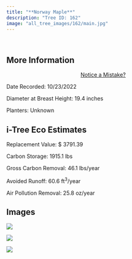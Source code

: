 ```yaml
---
title: "**Norway Maple**"
description: "Tree ID: 162"
image: "all_tree_images/162/main.jpg"
---
```


<br>

## **More Information**
::: column-margin
<center><a class="button" href="https://forms.gle/W6f5nwYxrM33hF4f7">Notice a Mistake?</a></center>
:::


Date Recorded:  10/23/2022

Diameter at Breast Height:  19.4  inches

Planters:  Unknown

## **i-Tree Eco Estimates**


 Replacement Value: $ 3791.39

 Carbon Storage:  1915.1  lbs

 Gross Carbon Removal:  46.1  lbs/year

 Avoided Runoff:  60.6  ft<sup>3</sup>/year

 Air Pollution Removal:  25.8  oz/year

## **Images**


 ![](all_tree_images/162/IMG_6957.jpg)

 ![](all_tree_images/162/IMG_6958.jpg)

 ![](all_tree_images/162/main.jpg)
